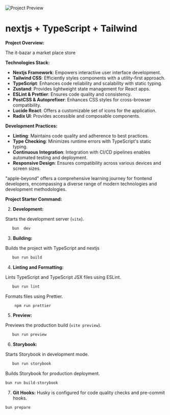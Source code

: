 ![Project Preview](https://github.com/alireza-akbarzadeh/apple-beyond/assets/82927248/8f27476f-2c11-4c7d-aa55-e534d53f2f0f)

# nextjs + TypeScript + Tailwind

**Project Overview:**

The it-bazar a market place store

**Technologies Stack:**

- **Nextjs Framework**: Empowers interactive user interface development.
- **Tailwind CSS**: Efficiently styles components with a utility-first approach.
- **TypeScript**: Enhances code reliability and scalability with static typing.
- **Zustand**: Provides lightweight state management for React apps.
- **ESLint & Prettier**: Ensures code quality and consistency.
- **PostCSS & Autoprefixer**: Enhances CSS styles for cross-browser compatibility.
- **Lucide React**: Offers a customizable set of icons for the application.
- **Radix UI**: Provides accessible and composable components.

**Development Practices:**

- **Linting**: Maintains code quality and adherence to best practices.
- **Type Checking**: Minimizes runtime errors with TypeScript's static typing.
- **Continuous Integration**: Integration with CI/CD pipelines enables automated testing and deployment.
- **Responsive Design**: Ensures compatibility across various devices and screen sizes.

"apple-beyond" offers a comprehensive learning journey for frontend developers, encompassing a diverse range of modern technologies and development methodologies.

**Project Starter Command:**

2. **Development:**

Starts the development server (`vite`).

```bash
   bun  dev
```

3. **Building:**

Builds the project with TypeScript and nextjs

```bash
   bun run build
```

4. **Linting and Formatting:**

Lints TypeScript and TypeScript JSX files using ESLint.

```bash
   bun run lint
```

Formats files using Prettier.

```bash
    npm run prettier
```

5. **Preview:**

Previews the production build (`vite preview`).

```bash
   bun run preview
```

6. **Storybook:**

Starts Storybook in development mode.

```bash
   bun run storybook
```

Builds Storybook for production deployment.

```bash
bun run build-storybook
```

7. **Git Hooks:**
   Husky is configured for code quality checks and pre-commit hooks.

```bash
bun prepare
```
